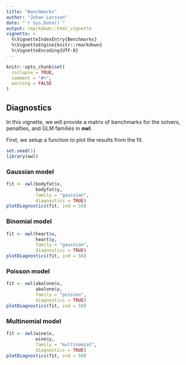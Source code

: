 ```yaml
---
title: "Benchmarks"
author: "Johan Larsson"
date: "`r Sys.Date()`"
output: rmarkdown::html_vignette
vignette: >
  %\VignetteIndexEntry{Benchmarks}
  %\VignetteEngine{knitr::rmarkdown}
  %\VignetteEncoding{UTF-8}
---
```


```r
knitr::opts_chunk$set(
  collapse = TRUE,
  comment = "#>",
  warning = FALSE
)
```

## Diagnostics

In this vignette, we will provide a matrix of benchmarks for the
solvers, penalties, and GLM families in **owl**.

First, we setup a function to plot the results from the fit.

```r
set.seed(1)
library(owl)
```

### Gaussian model

```r
fit <- owl(bodyfat$x, 
           bodyfat$y,
           family = "gaussian",
           diagnostics = TRUE)
plotDiagnostics(fit, ind = 50)
```

### Binomial model

```r
fit <- owl(heart$x,
           heart$y,
           family = "gaussian",
           diagnostics = TRUE)
plotDiagnostics(fit, ind = 50)
```


### Poisson model

```r
fit <- owl(abalone$x,
           abalone$y,
           family = "poisson",
           diagnostics = TRUE)
plotDiagnostics(fit, ind = 50)
```

### Multinomial model

```r
fit <- owl(wine$x,
           wine$y,
           family = "multinomial",
           diagnostics = TRUE)
plotDiagnostics(fit, ind = 50)
```
